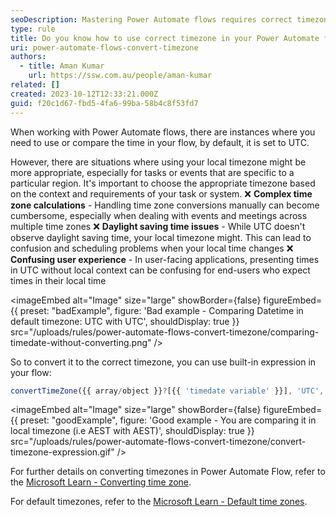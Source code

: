 ```yaml
---
seoDescription: Mastering Power Automate flows requires correct timezone usage to avoid complex calculations, daylight saving time issues and user confusion.
type: rule
title: Do you know how to use correct timezone in your Power Automate flows?
uri: power-automate-flows-convert-timezone
authors:
  - title: Aman Kumar
    url: https://ssw.com.au/people/aman-kumar
related: []
created: 2023-10-12T12:33:21.000Z
guid: f20c1d67-fbd5-4fa6-99ba-58b4c8f53fd7
---
```


When working with Power Automate flows, there are instances where you need to use or compare the time in your flow, by default, it is set to UTC.

However, there are situations where using your local timezone might be more appropriate, especially for tasks or events that are specific to a particular region. It's important to choose the appropriate timezone based on the context and requirements of your task or system.
❌ **Complex time zone calculations** - Handling time zone conversions manually can become cumbersome, especially when dealing with events and meetings across multiple time zones
❌ **Daylight saving time issues** - While UTC doesn't observe daylight saving time, your local timezone might. This can lead to confusion and scheduling problems when your local time changes
❌ **Confusing user experience** - In user-facing applications, presenting times in UTC without local context can be confusing for end-users who expect times in their local time

<imageEmbed
  alt="Image"
  size="large"
  showBorder={false}
  figureEmbed={{
    preset: "badExample",
    figure: 'Bad example - Comparing Datetime in default timezone: UTC with UTC',
    shouldDisplay: true
  }}
  src="/uploads/rules/power-automate-flows-convert-timezone/comparing-timedate-without-converting.png"
/>

So to convert it to the correct timezone, you can use built-in expression in your flow:

```js
convertTimeZone({{ array/object }}?[{{ 'timedate variable' }}], 'UTC', 'AUS Eastern Standard Time')
```

<imageEmbed
  alt="Image"
  size="large"
  showBorder={false}
  figureEmbed={{
    preset: "goodExample",
    figure: 'Good example - You are comparing it in local timezone (i.e AEST with AEST)',
    shouldDisplay: true
  }}
  src="/uploads/rules/power-automate-flows-convert-timezone/convert-timezone-expression.gif"
/>

For further details on converting timezones in Power Automate Flow, refer to the [Microsoft Learn - Converting time zone](https://learn.microsoft.com/en-us/troubleshoot/power-platform/power-automate/converting-time-zone-power-automate).

For default timezones, refer to the [Microsoft Learn - Default time zones](https://learn.microsoft.com/en-us/windows-hardware/manufacture/desktop/default-time-zones?view=windows-11).